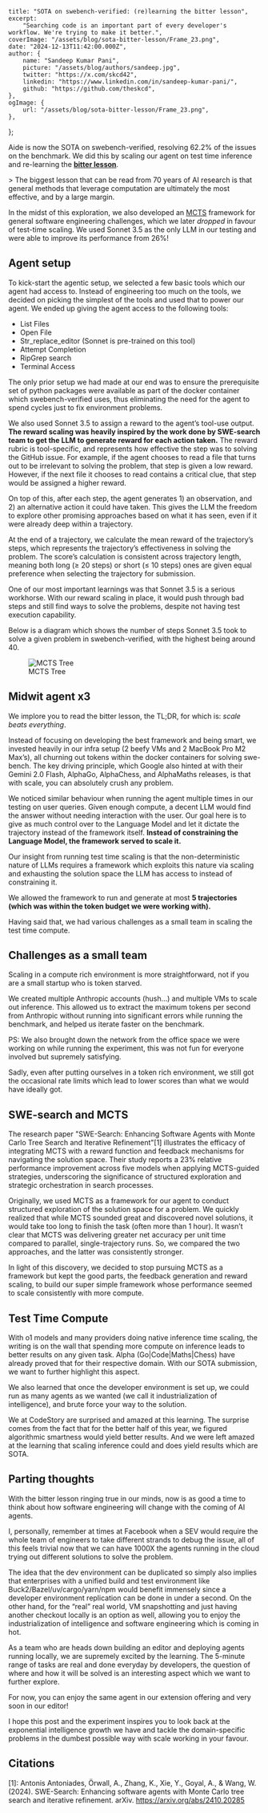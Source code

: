     title: "SOTA on swebench-verified: (re)learning the bitter lesson",
    excerpt:
        "Searching code is an important part of every developer's workflow. We're trying to make it better.",
    coverImage: "/assets/blog/sota-bitter-lesson/Frame_23.png",
    date: "2024-12-13T11:42:00.000Z",
    author: {
        name: "Sandeep Kumar Pani",
        picture: "/assets/blog/authors/sandeep.jpg",
        twitter: "https://x.com/skcd42",
        linkedin: "https://www.linkedin.com/in/sandeep-kumar-pani/",
        github: "https://github.com/theskcd",
    },
    ogImage: {
        url: "/assets/blog/sota-bitter-lesson/Frame_23.png",
    },
};

Aide is now the SOTA on swebench-verified, resolving 62.2% of the issues on the benchmark. We did this by scaling our agent on test time inference and re-learning the [**bitter lesson**](https://web.archive.org/web/20241209013151/http://www.incompleteideas.net/IncIdeas/BitterLesson.html).

\> The biggest lesson that can be read from 70 years of AI research is that general methods that leverage computation are ultimately the most effective, and by a large margin.

In the midst of this exploration, we also developed an [MCTS](https://en.wikipedia.org/wiki/Monte_Carlo_tree_search) framework for general software engineering challenges, which we later *dropped* in favour of test-time scaling. We used Sonnet 3.5 as the only LLM in our testing and were able to improve its performance from 26%\!

## Agent setup

To kick-start the agentic setup, we selected a few basic tools which our agent had access to. Instead of engineering too much on the tools, we decided on picking the simplest of the tools and used that to power our agent. We ended up giving the agent access to the following tools:

- List Files  
- Open File  
- Str\_replace\_editor (Sonnet is pre-trained on this tool)  
- Attempt Completion  
- RipGrep search  
- Terminal Access

The only prior setup we had made at our end was to ensure the prerequisite set of python packages were available as part of the docker container which swebench-verified uses, thus eliminating the need for the agent to spend cycles just to fix environment problems.

We also used Sonnet 3.5 to assign a reward to the agent’s tool-use output. **The reward scaling was heavily inspired by the work done by SWE-search team to get the LLM to generate reward for each action taken.** The reward rubric is tool-specific, and represents how effective the step was to solving the GitHub issue. For example, if the agent chooses to read a file that turns out to be irrelevant to solving the problem, that step is given a low reward. However, if the next file it chooses to read contains a critical clue, that step would be assigned a higher reward.

On top of this, after each step, the agent generates 1\) an observation, and 2\) an alternative action it could have taken. This gives the LLM the freedom to explore other promising approaches based on what it has seen, even if it were already deep within a trajectory.

At the end of a trajectory, we calculate the mean reward of the trajectory’s steps, which represents the trajectory’s effectiveness in solving the problem. The score’s calculation is consistent across trajectory length, meaning both long (≥ 20 steps) or short (≤ 10 steps) ones are given equal preference when selecting the trajectory for submission.

One of our most important learnings was that Sonnet 3.5 is a serious workhorse. With our reward scaling in place, it would push through bad steps and still find ways to solve the problems, despite not having test execution capability.

Below is a diagram which shows the number of steps Sonnet 3.5 took to solve a given problem in swebench-verified, with the highest being around 40.

<figure className="flex flex-col items-center">
    <img src="/images/home/mcts_tree_1.webp" alt="MCTS Tree" className="w-full" />
    <figcaption className="pt-2 text-center font-semibold">
        MCTS Tree
    </figcaption>
</figure>

## Midwit agent x3

We implore you to read the bitter lesson, the TL;DR, for which is: *scale beats everything*.

Instead of focusing on developing the best framework and being smart, we invested heavily in our infra setup (2 beefy VMs and 2 MacBook Pro M2 Max’s), all churning out tokens within the docker containers for solving swe-bench. The key driving principle, which Google also hinted at with their Gemini 2.0 Flash, AlphaGo, AlphaChess, and AlphaMaths releases, is that with scale, you can absolutely crush any problem.

We noticed similar behaviour when running the agent multiple times in our testing on user queries. Given enough compute, a decent LLM would find the answer without needing interaction with the user. Our goal here is to give as much control over to the Language Model and let it dictate the trajectory instead of the framework itself. **Instead of constraining the Language Model, the framework served to scale it.**

Our insight from running test time scaling is that the non-deterministic nature of LLMs requires a framework which exploits this nature via scaling and exhausting the solution space the LLM has access to instead of constraining it.

We allowed the framework to run and generate at most **5 trajectories (which was within the token budget we were working with).**

Having said that, we had various challenges as a small team in scaling the test time compute.

## Challenges as a small team

Scaling in a compute rich environment is more straightforward, not if you are a small startup who is token starved.

We created multiple Anthropic accounts (hush…) and multiple VMs to scale out inference. This allowed us to extract the maximum tokens per second from Anthropic without running into significant errors while running the benchmark, and helped us iterate faster on the benchmark.

PS: We also brought down the network from the office space we were working on while running the experiment, this was not fun for everyone involved but supremely satisfying.

Sadly, even after putting ourselves in a token rich environment, we still got the occasional rate limits which lead to lower scores than what we would have ideally got.

## SWE-search and MCTS

The research paper "SWE-Search: Enhancing Software Agents with Monte Carlo Tree Search and Iterative Refinement"[1] illustrates the efficacy of integrating MCTS with a reward function and feedback mechanisms for navigating the solution space. Their study reports a 23% relative performance improvement across five models when applying MCTS-guided strategies, underscoring the significance of structured exploration and strategic orchestration in search processes.

Originally, we used MCTS as a framework for our agent to conduct structured exploration of the solution space for a problem. We quickly realized that while MCTS sounded great and discovered novel solutions, it would take too long to finish the task (often more than 1 hour). It wasn’t clear that MCTS was delivering greater net accuracy per unit time compared to parallel, single-trajectory runs. So, we compared the two approaches, and the latter was consistently stronger.

In light of this discovery, we decided to stop pursuing MCTS as a framework but kept the good parts, the feedback generation and reward scaling, to build our super simple framework whose performance seemed to scale consistently with more compute.

## Test Time Compute

With o1 models and many providers doing native inference time scaling, the writing is on the wall that spending more compute on inference leads to better results on any given task. Alpha (Go|Code|Maths|Chess) have already proved that for their respective domain. With our SOTA submission, we want to further highlight this aspect.

We also learned that once the developer environment is set up, we could run as many agents as we wanted (we call it industrialization of intelligence), and brute force your way to the solution.

We at CodeStory are surprised and amazed at this learning. The surprise comes from the fact that for the better half of this year, we figured algorithmic smartness would yield better results. And we were left amazed at the learning that scaling inference could and does yield results which are SOTA.

## Parting thoughts

With the bitter lesson ringing true in our minds, now is as good a time to think about how software engineering will change with the coming of AI agents.

I, personally, remember at times at Facebook when a SEV would require the whole team of engineers to take different strands to debug the issue, all of this feels trivial now that we can have 1000X the agents running in the cloud trying out different solutions to solve the problem.

The idea that the dev environment can be duplicated so simply also implies that enterprises with a unified build and test environment like Buck2/Bazel/uv/cargo/yarn/npm would benefit immensely since a developer environment replication can be done in under a second. On the other hand, for the “real” real world, VM snapshotting and just having another checkout locally is an option as well, allowing you to enjoy the industrialization of intelligence and software engineering which is coming in hot.

As a team who are heads down building an editor and deploying agents running locally, we are supremely excited by the learning. The 5-minute range of tasks are real and done everyday by developers, the question of where and how it will be solved is an interesting aspect which we want to further explore.

For now, you can enjoy the same agent in our extension offering and very soon in our editor\!

I hope this post and the experiment inspires you to look back at the exponential intelligence growth we have and tackle the domain-specific problems in the dumbest possible way with scale working in your favour.


## Citations

[1]: Antonis Antoniades, Örwall, A., Zhang, K., Xie, Y., Goyal, A., & Wang, W. (2024). SWE-Search: Enhancing software agents with Monte Carlo tree search and iterative refinement. arXiv. https://arxiv.org/abs/2410.20285
